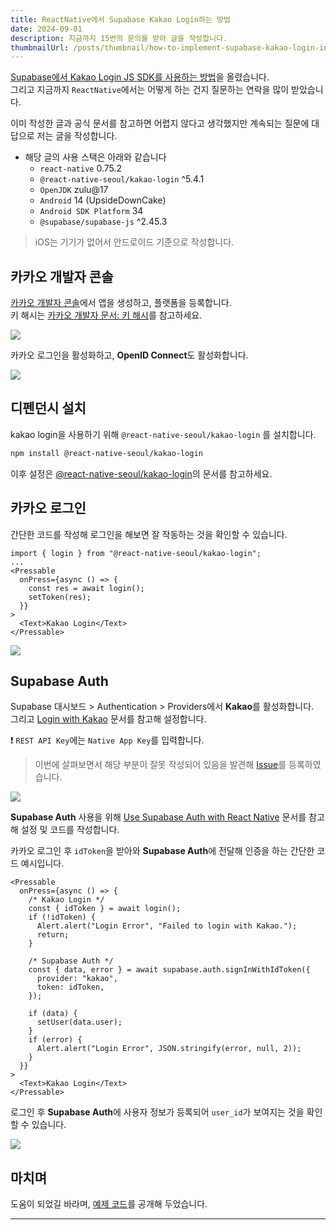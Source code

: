 ```yaml
---
title: ReactNative에서 Supabase Kakao Login하는 방법
date: 2024-09-01
description: 지금까지 15번의 문의를 받아 글을 작성합니다.
thumbnailUrl: /posts/thumbnail/how-to-implement-supabase-kakao-login-in-rn.png
---
```


[Supabase에서 Kakao Login JS SDK를 사용하는 방법]을 올렸습니다.  
그리고 지금까지 `ReactNative`에서는 어떻게 하는 건지 질문하는 연락을 많이 받았습니다.

이미 작성한 글과 공식 문서를 참고하면 어렵지 않다고 생각했지만 계속되는 질문에 대답으로 저는 글을 작성합니다.

- 해당 글의 사용 스택은 아래와 같습니다
  - `react-native` 0.75.2
  - `@react-native-seoul/kakao-login` ^5.4.1
  - `OpenJDK` zulu@17
  - `Android` 14 (UpsideDownCake)
  - `Android SDK Platform` 34
  - `@supabase/supabase-js` ^2.45.3

> iOS는 기기가 없어서 안드로이드 기준으로 작성합니다.

## 카카오 개발자 콘솔

[카카오 개발자 콘솔]에서 앱을 생성하고, 플랫폼을 등록합니다.  
키 해시는 [카카오 개발자 문서: 키 해시]를 참고하세요.

![](/posts/how-to-implement-supabase-kakao-login-in-rn/kakao-platform.png)

카카오 로그인을 활성화하고, **OpenID Connect**도 활성화합니다.

![](/posts/how-to-implement-supabase-kakao-login-in-rn/kakao-login-on.png)

## 디펜던시 설치

kakao login을 사용하기 위해 `@react-native-seoul/kakao-login` 를 설치합니다.

```sh
npm install @react-native-seoul/kakao-login
```

이후 설정은 [@react-native-seoul/kakao-login]의 문서를 참고하세요.

## 카카오 로그인

간단한 코드를 작성해 로그인을 해보면 잘 작동하는 것을 확인할 수 있습니다.

```tsx
import { login } from "@react-native-seoul/kakao-login";
...
<Pressable
  onPress={async () => {
    const res = await login();
    setToken(res);
  }}
>
  <Text>Kakao Login</Text>
</Pressable>
```

![](/posts/how-to-implement-supabase-kakao-login-in-rn/login.gif)

## Supabase Auth

Supabase 대시보드 > Authentication > Providers에서 **Kakao**를 활성화합니다.  
그리고 [Login with Kakao] 문서를 참고해 설정합니다.

❗️ `REST API Key`에는 `Native App Key`를 입력합니다.

> 이번에 살펴보면서 해당 부분이 잘못 작성되어 있음을 발견해 [Issue](https://github.com/supabase/auth/issues/1755)를 등록하였습니다.

![](/posts/how-to-implement-supabase-kakao-login-in-rn/provider.png)

**Supabase Auth** 사용을 위해 [Use Supabase Auth with React Native] 문서를 참고해 설정 및 코드를 작성합니다.

카카오 로그인 후 `idToken`을 받아와 **Supabase Auth**에 전달해 인증을 하는 간단한 코드 예시입니다.

```tsx
<Pressable
  onPress={async () => {
    /* Kakao Login */
    const { idToken } = await login();
    if (!idToken) {
      Alert.alert("Login Error", "Failed to login with Kakao.");
      return;
    }

    /* Supabase Auth */
    const { data, error } = await supabase.auth.signInWithIdToken({
      provider: "kakao",
      token: idToken,
    });

    if (data) {
      setUser(data.user);
    }
    if (error) {
      Alert.alert("Login Error", JSON.stringify(error, null, 2));
    }
  }}
>
  <Text>Kakao Login</Text>
</Pressable>
```

로그인 후 **Supabase Auth**에 사용자 정보가 등록되어 `user_id`가 보여지는 것을 확인할 수 있습니다.

![](/posts/how-to-implement-supabase-kakao-login-in-rn/supabase.gif)

## 마치며

도움이 되었길 바라며, [예제 코드]를 공개해 두었습니다.

---

[Supabase에서 Kakao Login JS SDK를 사용하는 방법]: https://miryang.dev/blog/how-to-use-kakao-login-js-sdk-with-supabase
[카카오 개발자 콘솔]: https://developers.kakao.com/
[카카오 개발자 문서: 키 해시]: https://developers.kakao.com/docs/latest/ko/android/getting-started#before-you-begin-add-key-hash
[@react-native-seoul/kakao-login]: https://github.com/crossplatformkorea/react-native-kakao-login
[Use Supabase Auth with React Native]: https://supabase.com/docs/guides/auth/quickstarts/react-native
[Login with Kakao]: https://supabase.com/docs/guides/auth/social-login/auth-kakao
[예제 코드]: https://github.com/MiryangJung/RNSupabaseKakaoLoginExample
